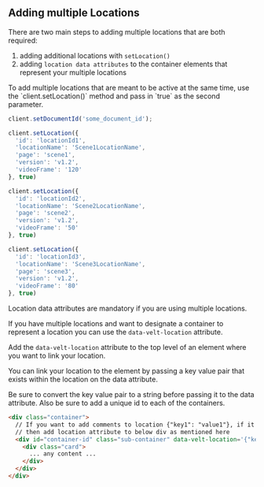 
## Adding multiple Locations

There are two main steps to adding multiple locations that are both required:
 1. adding additional locations with `setLocation()`
 2. adding `location data attributes` to the container elements that represent your multiple locations

<Steps>
<Step title="Adding Multiple Locations with setLocation ">
To add multiple locations that are meant to be active at the same time, use the `client.setLocation()` method and pass in `true` as the second parameter. 

```jsx
client.setDocumentId('some_document_id');

client.setLocation({ 
  'id': 'locationId1',
  'locationName': 'Scene1LocationName',
  'page': 'scene1',
  'version': 'v1.2',
  'videoFrame': '120'
}, true)

client.setLocation({
  'id': 'locationId2',
  'locationName': 'Scene2LocationName',
  'page': 'scene2',
  'version': 'v1.2',
  'videoFrame': '50'
}, true)

client.setLocation({
  'id': 'locationId3',
  'locationName': 'Scene3LocationName',
  'page': 'scene3',
  'version': 'v1.2',
  'videoFrame': '80'
}, true)
```

</Step>


<Step title="Location data attributes">

Location data attributes are mandatory if you are using multiple locations.

If you have multiple locations and want to designate a container to represent a location you can use the `data-velt-location` attribute.

Add the `data-velt-location` attribute to the top level of an element where you want to link your location.

You can link your location to the element by passing a key value pair that exists within the location on the data attribute.

<Warning>
Be sure to convert the key value pair to a string before passing it to the data attribute. Also be sure to add a unique id to each of the containers.
</Warning>


```html 
<div class="container">
  // If you want to add comments to location {"key1": "value1"}, if it is added inside below div
  // then add location attribute to below div as mentioned here
  <div id="container-id" class="sub-container" data-velt-location='{"key1": "value1"}'>
    <div class="card">
      ... any content ...
    </div>
  </div>
</div>
```




</Step>

</Steps>






